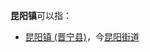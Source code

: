 '''昆阳镇'''可以指：
{{PRC admin/disambig|33/03/26/100/000|41/04/22/100/000}}
* [[昆阳镇_(晋宁县)|昆阳镇 (晋宁县)]]，今[[昆阳街道|昆阳街道]]
{{disambig|cat=三字中国镇名消歧义}}